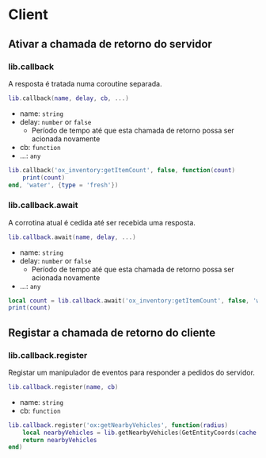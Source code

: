 # Client

## Ativar a chamada de retorno do servidor

### lib.callback

A resposta é tratada numa coroutine separada.

```lua
lib.callback(name, delay, cb, ...)
```

- name: `string`
- delay: `number` or `false`
  - Período de tempo até que esta chamada de retorno possa ser acionada novamente
- cb: `function`
- ...: `any`

```lua
lib.callback('ox_inventory:getItemCount', false, function(count)
    print(count)
end, 'water', {type = 'fresh'})
```

### lib.callback.await

A corrotina atual é cedida até ser recebida uma resposta.

```lua
lib.callback.await(name, delay, ...)
```

- name: `string`
- delay: `number` or `false`
  - Período de tempo até que esta chamada de retorno possa ser acionada novamente
- ...: `any`

```lua
local count = lib.callback.await('ox_inventory:getItemCount', false, 'water', {type = 'fresh'})
print(count)
```

## Registar a chamada de retorno do cliente

### lib.callback.register

Registar um manipulador de eventos para responder a pedidos do servidor.

```lua
lib.callback.register(name, cb)
```

- name: `string`
- cb: `function`

```lua
lib.callback.register('ox:getNearbyVehicles', function(radius)
    local nearbyVehicles = lib.getNearbyVehicles(GetEntityCoords(cache.ped), radius, true)
    return nearbyVehicles
end)
```
